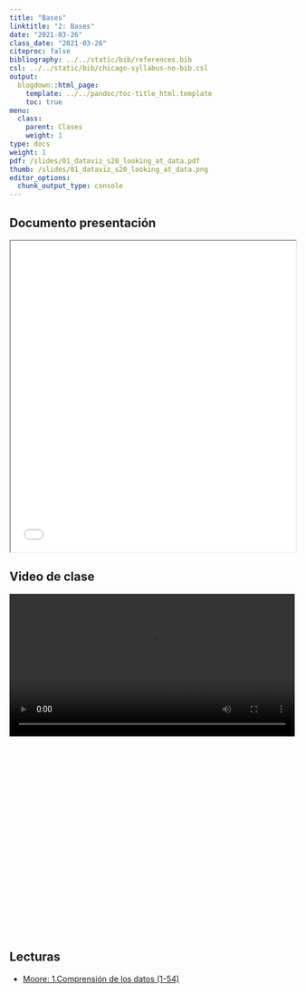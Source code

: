 ```yaml
---
title: "Bases"
linktitle: "2: Bases"
date: "2021-03-26"
class_date: "2021-03-26"
citeproc: false
bibliography: ../../static/bib/references.bib
csl: ../../static/bib/chicago-syllabus-no-bib.csl
output:
  blogdown::html_page:
    template: ../../pandoc/toc-title_html.template
    toc: true
menu:
  class:
    parent: Clases
    weight: 1
type: docs
weight: 1
pdf: /slides/01_dataviz_s20_looking_at_data.pdf
thumb: /slides/01_dataviz_s20_looking_at_data.png
editor_options:
  chunk_output_type: console
---
```


## Documento presentación

<iframe src=/slides/02-bases/02_bases.html height="550" width=100% allowfullscreen="true">
</iframe>

## Video de clase

<!---
<span class="sidenote"> Próximamente aquí </span>
--->

<div style="width: 100%; height: 600px; overflow: hidden;">
<video  style="width: 100%;" controls>
<source src="https://www.dropbox.com/s/p7srhpwl328t1cb/02bases.webm?raw=1" type="video/mp4"> 
</video>
</div>

## Lecturas

- [Moore: 1.Comprensión de los datos (1-54)](../../docs/lecturas/moore_comprensiondelosdatos.pdf)
